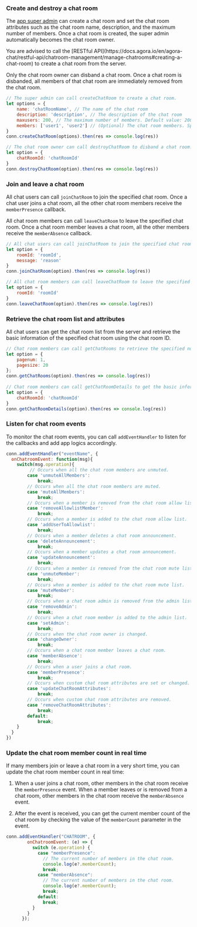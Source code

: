 <PlatformWrapper platform="web">

### Create and destroy a chat room

The [app super admin](/agora-chat/restful-api/chatroom-management/manage-chatroom-admins) can create a chat room and set the chat room attributes such as the chat room name, description, and the maximum number of members. Once a chat room is created, the super admin automatically becomes the chat room owner.

<div class="alert note">You are advised to call the [RESTful API](https://docs.agora.io/en/agora-chat/restful-api/chatroom-management/manage-chatrooms#creating-a-chat-room) to create a chat room from the server.</div>

Only the chat room owner can disband a chat room. Once a chat room is disbanded, all members of that chat room are immediately removed from the chat room.

```javascript
// The super admin can call createChatRoom to create a chat room.
let options = {
    name: 'chatRoomName', // The name of the chat room
    description: 'description', // The description of the chat room
    maxusers: 200, // The maximum number of members. Default value: 200. Maximum value: 5,000.
    members: ['user1', 'user2'] // (Optional) The chat room members. Specify at least one user.
}
conn.createChatRoom(options).then(res => console.log(res))

// The chat room owner can call destroyChatRoom to disband a chat room.
let option = {
    chatRoomId: 'chatRoomId'
}
conn.destroyChatRoom(option).then(res => console.log(res))
```

### Join and leave a chat room

All chat users can call `joinChatRoom` to join the specified chat room. Once a chat user joins a chat room, all the other chat room members receive the `memberPresence` callback.

All chat room members can call `leaveChatRoom` to leave the specified chat room. Once a chat room member leaves a chat room, all the other members receive the `memberAbsence` callback.

```javascript
// All chat users can call joinChatRoom to join the specified chat room.
let option = {
    roomId: 'roomId',
    message: 'reason'
}
conn.joinChatRoom(option).then(res => console.log(res))

// All chat room members can call leaveChatRoom to leave the specified chat room.
let option = {
    roomId: 'roomId'
}
conn.leaveChatRoom(option).then(res => console.log(res))
```

### Retrieve the chat room list and attributes

All chat users can get the chat room list from the server and retrieve the basic information of the specified chat room using the chat room ID.

```javascript
// Chat room members can call getChatRooms to retrieve the specified number of chat rooms from the server by page. The maximum value of pageSize is 1,000.
let option = {
    pagenum: 1,
    pagesize: 20
};
conn.getChatRooms(option).then(res => console.log(res))
														
// Chat room members can call getChatRoomDetails to get the basic information of the specified chat room by passing the chat room ID.
let option = {
    chatRoomId: 'chatRoomId'
}
conn.getChatRoomDetails(option).then(res => console.log(res))
```


### Listen for chat room events

To monitor the chat room events, you can call `addEventHandler` to listen for the callbacks and add app logics accordingly.

```javascript
conn.addEventHandler("eventName", {
  onChatroomEvent: function(msg){
    switch(msg.operation){
         // Occurs when all the chat room members are unmuted.
        case 'unmuteAllMembers':
            break;
        // Occurs when all the chat room members are muted.
        case 'muteAllMembers':
            break;
        // Occurs when a member is removed from the chat room allow list.
        case 'removeAllowlistMember':
            break;
        // Occurs when a member is added to the chat room allow list.
        case 'addUserToAllowlist':
            break;
        // Occurs when a member deletes a chat room announcement.
        case 'deleteAnnouncement':
            break;
        // Occurs when a member updates a chat room announcement.
        case 'updateAnnouncement':
            break;
        // Occurs when a member is removed from the chat room mute list.
        case 'unmuteMember':
            break;
        // Occurs when a member is added to the chat room mute list.
        case 'muteMember':
            break;
        // Occurs when a chat room admin is removed from the admin list.
        case 'removeAdmin':
            break;
        // Occurs when a chat room member is added to the admin list.
        case 'setAdmin':
            break;
        // Occurs when the chat room owner is changed.
        case 'changeOwner':
            break;
        // Occurs when a chat room member leaves a chat room.
        case 'memberAbsence':
            break;
        // Occurs when a user joins a chat room.
        case 'memberPresence':
            break;
        // Occurs when custom chat room attributes are set or changed.
        case 'updateChatRoomAttributes':
            break;
        // Occurs when custom chat room attributes are removed.
        case 'removeChatRoomAttributes':
            break;
        default:
            break;
    }
  }
})
```

### Update the chat room member count in real time

If many members join or leave a chat room in a very short time, you can update the chat room member count in real time:

1. When a user joins a chat room, other members in the chat room receive the `memberPresence` event. When a member leaves or is removed from a chat room, other members in the chat room receive the `memberAbsence` event.

1. After the event is received, you can get the current member count of the chat room by checking the value of the `memberCount` parameter in the event.

```javascript
conn.addEventHandler("CHATROOM", {
        onChatroomEvent: (e) => {
          switch (e.operation) {
            case "memberPresence":
              // The current number of members in the chat room.
              console.log(e?.memberCount);
              break;
            case "memberAbsence":
              // The current number of members in the chat room.
              console.log(e?.memberCount);
              break;
            default:
              break;
          }
        }
      });
```

</PlatformWrapper>